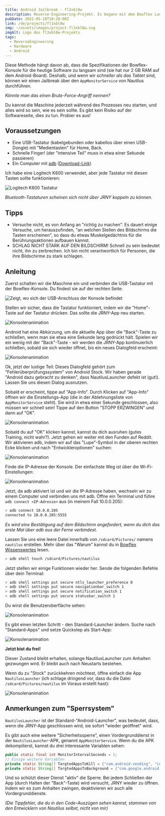 ```yaml
---
title: Android Jailbreak - fl3xbl0w
description: Reverse-Engineering-Projekt. Es begann mit dem Bowflex Laufband 22, wurde aber später auf jede Maschine mit Android von Nautilus Inc. (Nautilus, Bowflex, Schwinn) verallgemeinert.
pubDate: 2022-05-28T10:28:00Z
link: /de/projects/fl3xbl0w
img: ~/assets/images/project-fl3xbl0w.svg
imgAlt: Logo des fl3xbl0w-Projekts
tags:
  - ReverseEngineering
  - Hardware
  - Android
---
```



Diese Methode hängt davon ab, dass die Spezifikationen der Bowflex-Konsole für die heutige Software zu langsam sind (sie hat nur 2 GB RAM auf dem Android-Board). Deshalb, und wenn wir _schneller als das Tablet_ sind, können wir einen Jailbreak über den `AppMonitorService` von Nautilus durchführen.

_Könnte man das einen Brute-Force-Angriff nennen?_

Du kannst die Maschine jederzeit während des Prozesses neu starten, und alles wird so sein, wie es sein sollte. Es gibt kein Risiko auf der Softwareseite, dies zu tun. Probier es aus!

## Voraussetzungen

- Eine USB-Tastatur (kabelgebunden oder kabellos über einen USB-Dongle) mit "Medientasten" für Home, Back.
- Schnelle Finger! (der "intensive Teil" muss in etwa einer Sekunde passieren)
- Ein Computer mit [adb](https://developer.android.com/studio/command-line/adb) ([Download-Link](https://developer.android.com/studio/releases/platform-tools))

Ich habe eine Logitech K600 verwendet, aber jede Tastatur mit diesen Tasten sollte funktionieren:

<Image src={LogiKeys} alt="Logitech K600 Tastatur" format="webp" />

_Bluetooth-Tastaturen scheinen sich nicht über JRNY koppeln zu können._

## Tipps

- Versuche nicht, es von Anfang an "richtig zu machen". Es dauert einige Versuche, um herauszufinden, "an welchen Stellen des Bildschirms die Tasten erscheinen", so dass du etwas Muskelgedächtnis für die Berührungsaktionen aufbauen kannst.
- SCHLAG NICHT STARK AUF DEN BILDSCHIRM! Schnell zu sein bedeutet nicht, ihn zu zerbrechen. Ich bin nicht verantwortlich für Personen, die ihre Bildschirme zu stark schlagen.

## Anleitung

Zuerst schalten wir die Maschine ein und verbinden die USB-Tastatur mit der Bowflex-Konsole. Du findest sie auf der rechten Seite:

<Image
  src={ConsoleUSB}
  alt="Zeigt, wo sich der USB-Anschluss der Konsole befindet"
  format="webp"
/>

Stellen wir sicher, dass die Tastatur funktioniert, indem wir die "Home"-Taste auf der Tastatur drücken. Das sollte die JRNY-App neu starten.

<Image src={Console01} alt="Konsolenanimation" format="webp" />

Android hat eine Abkürzung, um die aktuelle App über die "Back"-Taste zu schließen, wenn man sie etwa eine Sekunde lang gedrückt hält.
Spielen wir ein wenig mit der "Back"-Taste - wir werden die JRNY-App kontinuierlich schließen, sobald sie sich wieder öffnet, bis ein neues Dialogfeld erscheint:

<Image src={Console02} alt="Konsolenanimation" format="webp" />

Ok, jetzt der lustige Teil: Dieses Dialogfeld gehört zum "Fehlerüberprüfungssystem" von Android Stock. Wir haben gerade "Android dazu gebracht zu denken", dass NautilusLauncher defekt ist (gut!). Lassen Sie uns diesen Dialog ausnutzen.

Sobald er erscheint, tippe auf "App-Info". Durch Klicken auf "App-Info" öffnen wir die Einstellungs-App (die in der Ablehnungsliste von `AppMonitorService` steht). Sie wird in etwa einer Sekunde geschlossen, also müssen wir schnell sein! Tippe auf den Button "STOPP ERZWINGEN" und dann auf "OK".

<Image src={Console03} alt="Konsolenanimation" format="webp" />

Sobald du auf "OK" klicken kannst, kannst du dich ausruhen (gutes Training, nicht wahr?). Jetzt gehen wir weiter mit den Funden auf Reddit. Wir aktivieren adb, indem wir auf das "Lupe"-Symbol in der oberen rechten Ecke klicken und nach "Entwickleroptionen" suchen:

<Image src={Console04} alt="Konsolenanimation" format="webp" />

Finde die IP-Adresse der Konsole. Der einfachste Weg ist über die Wi-Fi-Einstellungen:

<Image src={Console05} alt="Konsolenanimation" format="webp" />

Jetzt, da adb aktiviert ist und wir die IP-Adresse haben, wechseln wir zu einem Computer und verbinden uns mit adb. Öffne ein Terminal und führe `adb connect <IP-Adresse>` aus (in meinem Fall 10.0.0.205):

```sh
> adb connect 10.0.0.205
connected to 10.0.0.205:5555
```

_Es wird eine Bestätigung auf dem Bildschirm angefordert, wenn du dich das erste Mal über adb aus der Ferne verbindest._

Lassen Sie uns eine leere Datei innerhalb von `/sdcard/Pictures/` namens `nautilus` erstellen. Mehr über das "Warum" kannst du in [Bowflex Wissenswertes](/de/projects/fl3xbl0w/quirks) lesen.

```sh
> adb shell touch /sdcard/Pictures/nautilus
```

Jetzt stellen wir einige Funktionen wieder her. Sende die folgenden Befehle über dein Terminal:

```sh
> adb shell settings put secure ntls_launcher_preference 0
> adb shell settings put secure navigationbar_switch 1
> adb shell settings put secure notification_switch 1
> adb shell settings put secure statusbar_switch 1
```

Du wirst die Benutzeroberfläche sehen:

<Image src={Console06} alt="Konsolenanimation" format="webp" />

Es gibt einen letzten Schritt - den Standard-Launcher ändern. Suche nach "Standard-Apps" und setze Quickstep als Start-App:

<Image src={Console07} alt="Konsolenanimation" format="webp" />

**Jetzt bist du frei!**

Dieser Zustand bleibt erhalten, solange NautilusLauncher zum Anhalten gezwungen wird. Er bleibt auch nach Neustarts bestehen.

Wenn du zu "Stock" zurückkehren möchtest, öffne einfach die App `NautilusLauncher` (ich schlage dringend vor, dass du die Datei `/sdcard/Pictures/nautilus` im Voraus erstellt hast):

<Image src={Console08} alt="Konsolenanimation" format="webp" />

## Anmerkungen zum "Sperrsystem"

`NautilusLauncher` ist der Standard-"Android-Launcher", was bedeutet, dass, wenn die JRNY-App geschlossen wird, sie sofort "wieder geöffnet" wird.

Es gibt auch eine weitere "Sicherheitssperre", einen Vordergrunddienst in der `NautilusLauncher`-APK, genannt `AppMonitorService`. Wenn du die APK dekompilierst, kannst du drei interessante Variablen sehen:

```java
public static final int MonitorIntervalSeconds = 1;
// Einige weitere Variablen
private static String[] TargtedAppsToKill = {"com.android.vending", "com.android.settings", "com.android.chrome", "com.google.android.gm", "com.google.android.youtube"};
private static String[] TargtedAppsToBackground = {"com.google.android.googlequicksearchbox:interactor", "com.google.android.googlequicksearchbox:search", "com.google.android.googlequicksearchbox", "com.android.launcher3", "com.google.android.inputmethod.latin"};
```

Und so schützt dieser Dienst "aktiv" die Sperre. Bei jedem Schließen der App (durch Halten der "Back"-Taste) wird versucht, JRNY wieder zu öffnen. Indem wir es zum Anhalten zwingen, deaktivieren wir auch alle Vordergrunddienste.

_(Die Tippfehler, die du in den Code-Auszügen sehen kannst, stammen von den Entwicklern von Nautilus selbst, nicht von mir)_
